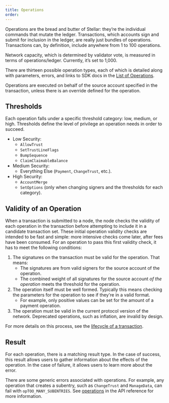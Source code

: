 ```yaml
---
title: Operations
order:
---
```


Operations are the bread and butter of Stellar: they’re the individual commands that mutate the ledger. Transactions, which accounts sign and submit for inclusion in the ledger, are really just bundles of operations. Transactions can, by definition, include anywhere from 1 to 100 operations.

Network capacity, which is determined by validator vote, is measured in terms of operations/ledger. Currently, it’s set to 1,000.

There are thirteen possible operation types, each of which is detailed along with parameters, errors, and links to SDK docs in the [List of Operations](../start/list-of-operations.mdx).

Operations are executed on behalf of the source account specified in the transaction, unless there is an override defined for the operation.

## Thresholds

Each operation falls under a specific threshold category: low, medium, or high. Thresholds define the level of privilege an operation needs in order to succeed.

- Low Security:
  - `AllowTrust`
  - `SetTrustLineFlags`
  - `BumpSequence`
  - `ClaimClaimableBalance`
- Medium Security:
  - Everything Else (`Payment`, `ChangeTrust`, etc.).
- High Security:
  - `AccountMerge`
  - `SetOptions` (only when changing signers and the thresholds for each category).

## Validity of an Operation

When a transaction is submitted to a node, the node checks the validity of each operation in the transaction before attempting to include it in a candidate transaction set. These initial operation validity checks are intended to be fast and simple: more intensive checks come later, after fees have been consumed. For an operation to pass this first validity check, it has to meet the following conditions:

1. The signatures on the transaction must be valid for the operation. That means:
   - The signatures are from valid signers for the source account of the operation.
   - The combined weight of all signatures for the source account _of the operation_ meets the threshold for the operation.
1. The operation itself must be well formed. Typically this means checking the parameters for the operation to see if they're in a valid format.
   - For example, only positive values can be set for the amount of a payment operation.
1. The operation must be valid in the current protocol version of the network. Deprecated operations, such as inflation, are invalid by design.

For more details on this process, see the [lifecycle of a transaction](./transactions.mdx#transaction-lifecycle).

## Result

For each operation, there is a matching result type. In the case of success, this result allows users to gather information about the effects of the operation. In the case of failure, it allows users to learn more about the error.

There are some generic errors associated with operations. For example, any operation that creates a subentry, such as `ChangeTrust` and `ManageData`, can fail with `opTOO_MANY_SUBENTRIES`. See [operations](/api/errors/result-codes/operations/) in the API reference for more information.
